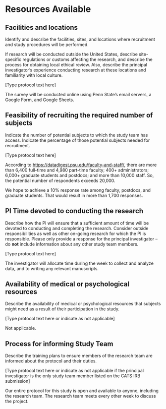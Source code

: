 # Resources Available

## Facilities and locations

::: {.instr_box}

Identify and describe the facilities, sites, and locations where
recruitment and study procedures will be performed.

If research will be conducted outside the United States, describe
site-specific regulations or customs affecting the research, and
describe the process for obtaining local ethical review. Also,
describe the principal investigator's experience conducting research
at these locations and familiarity with local culture.

[Type protocol text here]

:::

The survey will be conducted online using Penn State's email servers, a Google Form, and Google Sheets.

## Feasibility of recruiting the required number of subjects

::: {.instr_box}

Indicate the number of potential subjects to which the study team has
access. Indicate the percentage of those potential subjects needed for
recruitment.

[Type protocol text here]

:::

According to <https://datadigest.psu.edu/faculty-and-staff/>, there are more than 6,400 full-time and 4,980 part-time faculty; 400+ administrators; 6,000+ graduate students and postdocs; and more than 10,000 staff.
So, the potential number of respondents exceeds 20,000.

We hope to achieve a 10% response rate among faculty, postdocs, and graduate students.
That would result in more than 1,700 responses.

## PI Time devoted to conducting the research

::: {.instr_box}

Describe how the PI will ensure that a sufficient amount of time will
be devoted to conducting and completing the research. Consider outside
responsibilities as well as other on-going research for which the PI
is responsible. Please only provide a response for the principal
investigator -- do **not** include information about any other study
team members.

[Type protocol text here]

:::

The investigator will allocate time during the week to collect and analyze data, and to writing any relevant manuscripts. 

## Availability of medical or psychological resources

::: {.instr_box}
Describe the availability of medical or psychological resources that
subjects might need as a result of their participation in the study.

[Type protocol text here or indicate as not applicable]

:::

Not applicable.

## Process for informing Study Team

::: {.instr_box}

Describe the training plans to ensure members of the research team are informed about the protocol and their duties.

[Type protocol text here or indicate as not applicable if the principal investigator is the only study team member listed on the CATS IRB submission]

:::

Our entire protocol for this study is open and available to anyone, including the research team.
The research team meets every other week to discuss the project.

